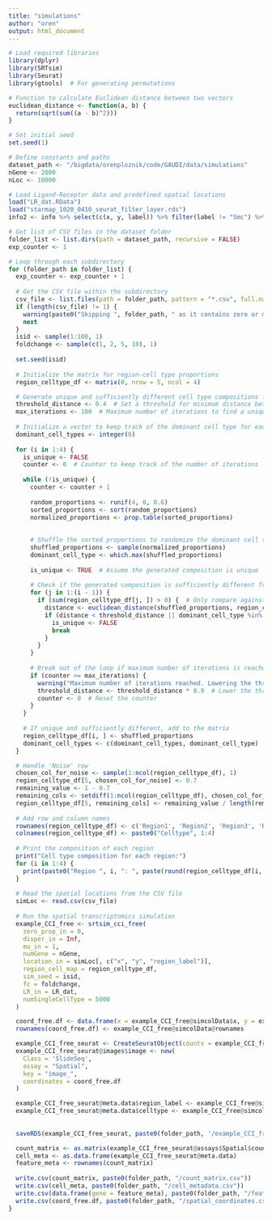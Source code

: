 ```yaml
---
title: "simulations"
author: "oren"
output: html_document
---
```



```r
# Load required libraries
library(dplyr)
library(SRTsim)
library(Seurat)
library(gtools)  # For generating permutations

# Function to calculate Euclidean distance between two vectors
euclidean_distance <- function(a, b) {
  return(sqrt(sum((a - b)^2)))
}

# Set initial seed
set.seed(1)

# Define constants and paths
dataset_path <- "/bigdata/orenploznik/code/GAUDI/data/simulations"
nGene <- 2000
nLoc <- 10000

# Load Ligand-Receptor data and predefined spatial locations
load("LR_dat.RData")
load("starmap_1020_0410_seurat_filter_layer.rds")
info2 <- info %>% select(c(x, y, label)) %>% filter(label != "Smc") %>% as.data.frame()

# Get list of CSV files in the dataset folder
folder_list <- list.dirs(path = dataset_path, recursive = FALSE)
exp_counter <- 1

# Loop through each subdirectory
for (folder_path in folder_list) {
  exp_counter <- exp_counter + 1
  
  # Get the CSV file within the subdirectory
  csv_file <- list.files(path = folder_path, pattern = "*.csv", full.names = TRUE)
  if (length(csv_file) != 1) {
    warning(paste0("Skipping ", folder_path, " as it contains zero or multiple CSV files."))
    next
  }
  isid <- sample(1:100, 1)
  foldchange <- sample(c(1, 2, 5, 10), 1)
  
  set.seed(isid)
  
  # Initialize the matrix for region-cell type proportions
  region_celltype_df <- matrix(0, nrow = 5, ncol = 4)

  # Generate unique and sufficiently different cell type compositions for each region
  threshold_distance <- 0.4  # Set a threshold for minimum distance between compositions
  max_iterations <- 100  # Maximum number of iterations to find a unique composition
  
  # Initialize a vector to keep track of the dominant cell type for each region
  dominant_cell_types <- integer(0)
  
  for (i in 1:4) {
    is_unique <- FALSE
    counter <- 0  # Counter to keep track of the number of iterations
    
    while (!is_unique) {
      counter <- counter + 1
      
      random_proportions <- runif(4, 0, 0.6)
      sorted_proportions <- sort(random_proportions)
      normalized_proportions <- prop.table(sorted_proportions)
      
      
      # Shuffle the sorted proportions to randomize the dominant cell type
      shuffled_proportions <- sample(normalized_proportions)
      dominant_cell_type <- which.max(shuffled_proportions)
      
      is_unique <- TRUE  # Assume the generated composition is unique
      
      # Check if the generated composition is sufficiently different from existing ones
      for (j in 1:(i - 1)) {
        if (sum(region_celltype_df[j, ]) > 0) {  # Only compare against filled rows
          distance <- euclidean_distance(shuffled_proportions, region_celltype_df[j, ])
          if (distance < threshold_distance || dominant_cell_type %in% dominant_cell_types) {
            is_unique <- FALSE
            break
          }
        }
      }
      
      # Break out of the loop if maximum number of iterations is reached
      if (counter >= max_iterations) {
        warning("Maximum number of iterations reached. Lowering the threshold.")
        threshold_distance <- threshold_distance * 0.9  # Lower the threshold
        counter <- 0  # Reset the counter
      }
    }
    
    # If unique and sufficiently different, add to the matrix
    region_celltype_df[i, ] <- shuffled_proportions
    dominant_cell_types <- c(dominant_cell_types, dominant_cell_type)
  }

  # Handle 'Noise' row
  chosen_col_for_noise <- sample(1:ncol(region_celltype_df), 1)
  region_celltype_df[5, chosen_col_for_noise] <- 0.7
  remaining_value <- 1 - 0.7
  remaining_cols <- setdiff(1:ncol(region_celltype_df), chosen_col_for_noise)
  region_celltype_df[5, remaining_cols] <- remaining_value / length(remaining_cols)
  
  # Add row and column names
  rownames(region_celltype_df) <- c('Region1', 'Region2', 'Region3', 'Region4', 'Noise')
  colnames(region_celltype_df) <- paste0("Celltype", 1:4)
  
  # Print the composition of each region
  print("Cell type composition for each region:")
  for (i in 1:4) {
    print(paste0("Region ", i, ": ", paste(round(region_celltype_df[i, ], 2), collapse = ", ")))
  }
  
  # Read the spatial locations from the CSV file
  simLoc <- read.csv(csv_file)
  
  # Run the spatial transcriptomics simulation
  example_CCI_free <- srtsim_cci_free(
    zero_prop_in = 0,
    disper_in = Inf,
    mu_in = 1,
    numGene = nGene,
    location_in = simLoc[, c("x", "y", "region_label")],
    region_cell_map = region_celltype_df,
    sim_seed = isid,
    fc = foldchange,
    LR_in = LR_dat,
    numSingleCellType = 5000
  )

  coord_free.df <- data.frame(x = example_CCI_free@simcolData$x, y = example_CCI_free@simcolData$y)
  rownames(coord_free.df) <- example_CCI_free@simcolData@rownames

  example_CCI_free_seurat <- CreateSeuratObject(counts = example_CCI_free@simCounts, assay = "Spatial")
  example_CCI_free_seurat@images$image <- new(
    Class = 'SlideSeq',
    assay = "Spatial",
    key = "image_",
    coordinates = coord_free.df
  )

  example_CCI_free_seurat@meta.data$region_label <- example_CCI_free@simcolData$region_label
  example_CCI_free_seurat@meta.data$celltype <- example_CCI_free@simcolData$celltype
  
  
  saveRDS(example_CCI_free_seurat, paste0(folder_path, '/example_CCI_free_seurat.rds'))

  count_matrix <- as.matrix(example_CCI_free_seurat@assays$Spatial$counts)
  cell_meta <- as.data.frame(example_CCI_free_seurat@meta.data)
  feature_meta <- rownames(count_matrix)
  
  write.csv(count_matrix, paste0(folder_path, "/count_matrix.csv"))
  write.csv(cell_meta, paste0(folder_path, "/cell_metadata.csv"))
  write.csv(data.frame(gene = feature_meta), paste0(folder_path, "/feature_metadata.csv"))
  write.csv(coord_free.df, paste0(folder_path, "/spatial_coordinates.csv"))
}

```

